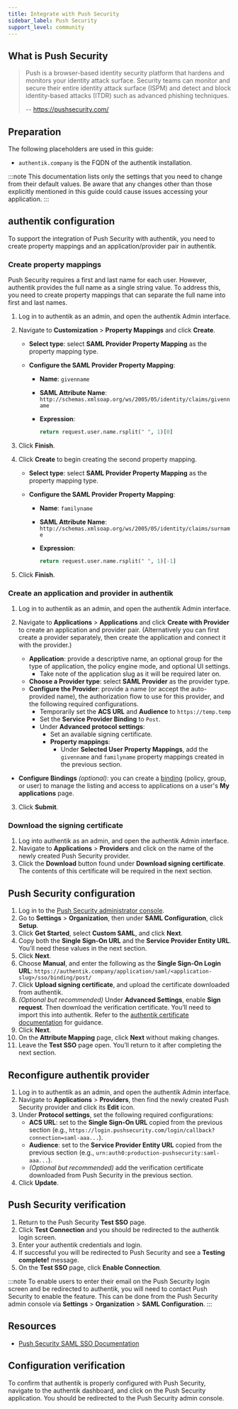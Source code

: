 ```yaml
---
title: Integrate with Push Security
sidebar_label: Push Security
support_level: community
---
```


## What is Push Security

> Push is a browser-based identity security platform that hardens and monitors your identity attack surface. Security teams can monitor and secure their entire identity attack surface (ISPM) and detect and block identity-based attacks (ITDR) such as advanced phishing techniques.
>
> -- https://pushsecurity.com/

## Preparation

The following placeholders are used in this guide:

- `authentik.company` is the FQDN of the authentik installation.

:::note
This documentation lists only the settings that you need to change from their default values. Be aware that any changes other than those explicitly mentioned in this guide could cause issues accessing your application.
:::

## authentik configuration

To support the integration of Push Security with authentik, you need to create property mappings and an application/provider pair in authentik.

### Create property mappings

Push Security requires a first and last name for each user. However, authentik provides the full name as a single string value. To address this, you need to create property mappings that can separate the full name into first and last names.

1. Log in to authentik as an admin, and open the authentik Admin interface.
2. Navigate to **Customization** > **Property Mappings** and click **Create**.

    - **Select type**: select **SAML Provider Property Mapping** as the property mapping type.
    - **Configure the SAML Provider Property Mapping**:

        - **Name**: `givenname`
        - **SAML Attribute Name**: `http://schemas.xmlsoap.org/ws/2005/05/identity/claims/givenname`
        - **Expression**:

            ```python
            return request.user.name.rsplit(" ", 1)[0]
            ```

3. Click **Finish**.
4. Click **Create** to begin creating the second property mapping.

    - **Select type**: select **SAML Provider Property Mapping** as the property mapping type.
    - **Configure the SAML Provider Property Mapping**:

        - **Name**: `familyname`
        - **SAML Attribute Name**: `http://schemas.xmlsoap.org/ws/2005/05/identity/claims/surname`
        - **Expression**:

            ```python
            return request.user.name.rsplit(" ", 1)[-1]
            ```

5. Click **Finish**.

### Create an application and provider in authentik

1. Log in to authentik as an admin, and open the authentik Admin interface.
2. Navigate to **Applications** > **Applications** and click **Create with Provider** to create an application and provider pair. (Alternatively you can first create a provider separately, then create the application and connect it with the provider.)

    - **Application**: provide a descriptive name, an optional group for the type of application, the policy engine mode, and optional UI settings.
        - Take note of the application slug as it will be required later on.
    - **Choose a Provider type**: select **SAML Provider** as the provider type.
    - **Configure the Provider**: provide a name (or accept the auto-provided name), the authorization flow to use for this provider, and the following required configurations.
        - Temporarily set the **ACS URL** and **Audience** to `https://temp.temp`
        - Set the **Service Provider Binding** to `Post`.
        - Under **Advanced protocol settings**:
            - Set an available signing certificate.
            - **Property mappings**:
                - Under **Selected User Property Mappings**, add the `givenname` and `familyname` property mappings created in the previous section.

- **Configure Bindings** _(optional)_: you can create a [binding](/docs/add-secure-apps/flows-stages/bindings/) (policy, group, or user) to manage the listing and access to applications on a user's **My applications** page.

3. Click **Submit**.

### Download the signing certificate

1. Log into authentik as an admin, and open the authentik Admin interface.
2. Navigate to **Applications** > **Providers** and click on the name of the newly created Push Security provider.
3. Click the **Download** button found under **Download signing certificate**. The contents of this certificate will be required in the next section.

## Push Security configuration

1. Log in to the [Push Security administrator console](https://pushsecurity.com).
2. Go to **Settings** > **Organization**, then under **SAML Configuration**, click **Setup**.
3. Click **Get Started**, select **Custom SAML**, and click **Next**.
4. Copy both the **Single Sign-On URL** and the **Service Provider Entity URL**. You’ll need these values in the next section.
5. Click **Next**.
6. Choose **Manual**, and enter the following as the **Single Sign-On Login URL**: `https://authentik.company/application/saml/<application-slug>/sso/binding/post/`
7. Click **Upload signing certificate**, and upload the certificate downloaded from authentik.
8. _(Optional but recommended)_ Under **Advanced Settings**, enable **Sign request**. Then download the verification certificate. You’ll need to import this into authentik. Refer to the [authentik certificate documentation](../../../docs/sys-mgmt/certificates#external-certificates) for guidance.
9. Click **Next**.
10. On the **Attribute Mapping** page, click **Next** without making changes.
11. Leave the **Test SSO** page open. You’ll return to it after completing the next section.

## Reconfigure authentik provider

1. Log in to authentik as an admin, and open the authentik Admin interface.
2. Navigate to **Applications** > **Providers**, then find the newly created Push Security provider and click its **Edit** icon.
3. Under **Protocol settings**, set the following required configurations:
    - **ACS URL**: set to the **Single Sign-On URL** copied from the previous section (e.g., `https://login.pushsecurity.com/login/callback?connection=saml-aaa...`).
    - **Audience**: set to the **Service Provider Entity URL** copied from the previous section (e.g., `urn:auth0:production-pushsecurity:saml-aaa...`).
    - _(Optional but recommended)_ add the verification certificate downloaded from Push Security in the previous section.
4. Click **Update**.

## Push Security verification

1. Return to the Push Security **Test SSO** page.
2. Click **Test Connection** and you should be redirected to the authentik login screen.
3. Enter your authentik credentials and login.
4. If successful you will be redirected to Push Security and see a **Testing complete!** message.
5. On the **Test SSO** page, click **Enable Connection**.

:::note
To enable users to enter their email on the Push Security login screen and be redirected to authentik, you will need to contact Push Security to enable the feature. This can be done from the Push Security admin console via **Settings** > **Organization** > **SAML Configuration**.
:::

## Resources

- [Push Security SAML SSO Documentation](https://pushsecurity.com/help/10123#start)

## Configuration verification

To confirm that authentik is properly configured with Push Security, navigate to the authentik dashboard, and click on the Push Security application. You should be redirected to the Push Security admin console.
